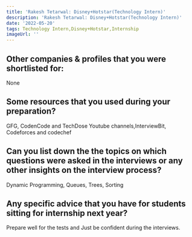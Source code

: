 ```yaml
---
title: 'Rakesh Tetarwal: Disney+Hotstar(Technology Intern)'
description: 'Rakesh Tetarwal: Disney+Hotstar(Technology Intern)'
date: '2022-05-20'
tags: Technology Intern,Disney+Hotstar,Internship
imageUrl: ''
---
```


## Other companies & profiles that you were shortlisted for:
None

## Some resources that you used during your preparation?
GFG, CodenCode and TechDose Youtube channels,InterviewBit, Codeforces and codechef 

## Can you list down the the topics on which questions were asked in the interviews or any other insights on the interview process?
Dynamic Programming, Queues, Trees, Sorting

## Any specific advice that you have for students sitting for internship next year?
Prepare well for the tests and Just be confident during the interviews.

